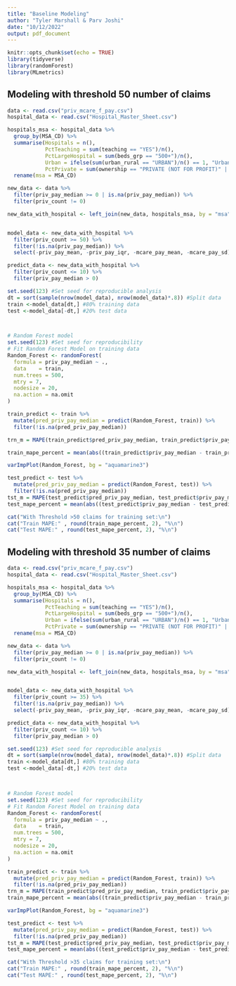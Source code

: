 ```yaml
---
title: "Baseline Modeling"
author: "Tyler Marshall & Parv Joshi"
date: "10/12/2022"
output: pdf_document
---
```


```r
knitr::opts_chunk$set(echo = TRUE)
library(tidyverse)
library(randomForest)
library(MLmetrics)
```

## Modeling with threshold 50 number of claims

```r
data <- read.csv("priv_mcare_f_pay.csv")
hospital_data <- read.csv("Hospital_Master_Sheet.csv")

hospitals_msa <- hospital_data %>%
  group_by(MSA_CD) %>%
  summarise(Hospitals = n(),
            PctTeaching = sum(teaching == "YES")/n(),
            PctLargeHospital = sum(beds_grp == "500+")/n(),
            Urban = ifelse(sum(urban_rural == "URBAN")/n() == 1, "Urban","Rural"),
            PctPrivate = sum(ownership == "PRIVATE (NOT FOR PROFIT)" | ownership == "PRIVATE (FOR PROFIT)")/n()) %>%
  rename(msa = MSA_CD)

new_data <- data %>%
  filter(priv_pay_median >= 0 | is.na(priv_pay_median)) %>%
  filter(priv_count != 0)

new_data_with_hospital <- left_join(new_data, hospitals_msa, by = "msa")


model_data <- new_data_with_hospital %>%
  filter(priv_count >= 50) %>%
  filter(!is.na(priv_pay_median)) %>%
  select(-priv_pay_mean, -priv_pay_iqr, -mcare_pay_mean, -mcare_pay_sd)

predict_data <- new_data_with_hospital %>%
  filter(priv_count <= 10) %>%
  filter(priv_pay_median > 0)

set.seed(123) #Set seed for reproducible analysis
dt = sort(sample(nrow(model_data), nrow(model_data)*.8)) #Split data
train <-model_data[dt,] #80% training data
test <-model_data[-dt,] #20% test data



# Random Forest model
set.seed(123) #Set seed for reproducibility 
# Fit Random Forest Model on training data
Random_Forest <- randomForest(
  formula = priv_pay_median ~ .,
  data    = train,
  num.trees = 500,
  mtry = 7,
  nodesize = 20,
  na.action = na.omit
)

train_predict <- train %>%
  mutate(pred_priv_pay_median = predict(Random_Forest, train)) %>%
  filter(!is.na(pred_priv_pay_median))

trn_m = MAPE(train_predict$pred_priv_pay_median, train_predict$priv_pay_median)

train_mape_percent = mean(abs((train_predict$priv_pay_median - train_predict$pred_priv_pay_median)/train_predict$priv_pay_median),na.rm = T)*100
```


```r
varImpPlot(Random_Forest, bg = "aquamarine3")

```


```r
test_predict <- test %>%
  mutate(pred_priv_pay_median = predict(Random_Forest, test)) %>%
  filter(!is.na(pred_priv_pay_median))
tst_m = MAPE(test_predict$pred_priv_pay_median, test_predict$priv_pay_median)
test_mape_percent = mean(abs((test_predict$priv_pay_median - test_predict$pred_priv_pay_median)/test_predict$priv_pay_median),na.rm = T)*100
```

```r
cat("With Threshold >50 claims for training set:\n")
cat("Train MAPE:" , round(train_mape_percent, 2), "%\n")
cat("Test MAPE:" , round(test_mape_percent, 2), "%\n")
```


## Modeling with threshold 35 number of claims

```r
data <- read.csv("priv_mcare_f_pay.csv")
hospital_data <- read.csv("Hospital_Master_Sheet.csv")

hospitals_msa <- hospital_data %>%
  group_by(MSA_CD) %>%
  summarise(Hospitals = n(),
            PctTeaching = sum(teaching == "YES")/n(),
            PctLargeHospital = sum(beds_grp == "500+")/n(),
            Urban = ifelse(sum(urban_rural == "URBAN")/n() == 1, "Urban","Rural"),
            PctPrivate = sum(ownership == "PRIVATE (NOT FOR PROFIT)" | ownership == "PRIVATE (FOR PROFIT)")/n()) %>%
  rename(msa = MSA_CD)

new_data <- data %>%
  filter(priv_pay_median >= 0 | is.na(priv_pay_median)) %>%
  filter(priv_count != 0)

new_data_with_hospital <- left_join(new_data, hospitals_msa, by = "msa")


model_data <- new_data_with_hospital %>%
  filter(priv_count >= 35) %>%
  filter(!is.na(priv_pay_median)) %>%
  select(-priv_pay_mean, -priv_pay_iqr, -mcare_pay_mean, -mcare_pay_sd)

predict_data <- new_data_with_hospital %>%
  filter(priv_count <= 10) %>%
  filter(priv_pay_median > 0)

set.seed(123) #Set seed for reproducible analysis
dt = sort(sample(nrow(model_data), nrow(model_data)*.8)) #Split data
train <-model_data[dt,] #80% training data
test <-model_data[-dt,] #20% test data



# Random Forest model
set.seed(123) #Set seed for reproducibility 
# Fit Random Forest Model on training data
Random_Forest <- randomForest(
  formula = priv_pay_median ~ .,
  data    = train,
  num.trees = 500,
  mtry = 7,
  nodesize = 20,
  na.action = na.omit
)

train_predict <- train %>%
  mutate(pred_priv_pay_median = predict(Random_Forest, train)) %>%
  filter(!is.na(pred_priv_pay_median))
trn_m = MAPE(train_predict$pred_priv_pay_median, train_predict$priv_pay_median)
train_mape_percent = mean(abs((train_predict$priv_pay_median - train_predict$pred_priv_pay_median)/train_predict$priv_pay_median),na.rm = T)*100
```

```r
varImpPlot(Random_Forest, bg = "aquamarine3")

```

```r
test_predict <- test %>%
  mutate(pred_priv_pay_median = predict(Random_Forest, test)) %>%
  filter(!is.na(pred_priv_pay_median))
tst_m = MAPE(test_predict$pred_priv_pay_median, test_predict$priv_pay_median)
test_mape_percent = mean(abs((test_predict$priv_pay_median - test_predict$pred_priv_pay_median)/test_predict$priv_pay_median),na.rm = T)*100
```

```r
cat("With Threshold >35 claims for training set:\n")
cat("Train MAPE:" , round(train_mape_percent, 2), "%\n")
cat("Test MAPE:" , round(test_mape_percent, 2), "%\n")
```
